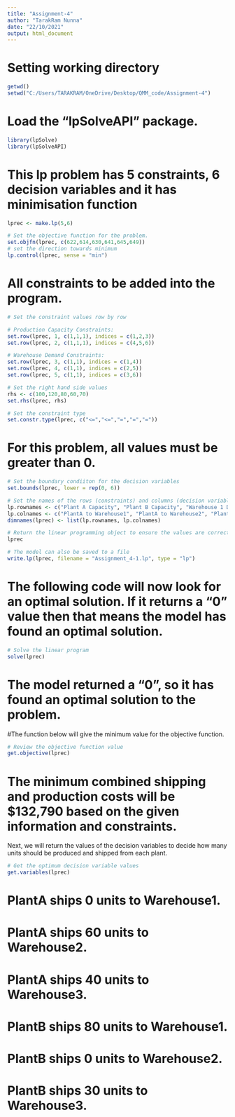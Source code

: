 ---
title: "Assignment-4"
author: "TarakRam Nunna"
date: "22/10/2021"
output: html_document
---

# Setting working directory
```{r}
getwd()
setwd("C:/Users/TARAKRAM/OneDrive/Desktop/QMM_code/Assignment-4")
```
# Load the "lpSolveAPI" package.
```{r}
library(lpSolve)
library(lpSolveAPI)
```
# This lp problem has 5 constraints, 6 decision variables and it has minimisation function
```{r}
lprec <- make.lp(5,6)

# Set the objective function for the problem.
set.objfn(lprec, c(622,614,630,641,645,649))
# set the direction towards minimum
lp.control(lprec, sense = "min")
```

# All constraints to be added into the program.
```{r}
# Set the constraint values row by row

# Production Capacity Constraints:
set.row(lprec, 1, c(1,1,1), indices = c(1,2,3))
set.row(lprec, 2, c(1,1,1), indices = c(4,5,6))

# Warehouse Demand Constraints:
set.row(lprec, 3, c(1,1), indices = c(1,4))
set.row(lprec, 4, c(1,1), indices = c(2,5))
set.row(lprec, 5, c(1,1), indices = c(3,6))

# Set the right hand side values
rhs <- c(100,120,80,60,70)
set.rhs(lprec, rhs)

# Set the constraint type
set.constr.type(lprec, c("<=","<=","=","=","="))
```

# For this problem, all values must be greater than 0.

```{r}
# Set the boundary condiiton for the decision variables
set.bounds(lprec, lower = rep(0, 6))

# Set the names of the rows (constraints) and columns (decision variables)
lp.rownames <- c("Plant A Capacity", "Plant B Capacity", "Warehouse 1 Demand", "Warehouse 2 Demand", "Warehouse 3 Demand")
lp.colnames <- c("PlantA to Warehouse1", "PlantA to Warehouse2", "PlantA to Warehouse3", "PlantB to Warehouse1", "PlantB to Warehouse2", "PlantB to Warehouse3")
dimnames(lprec) <- list(lp.rownames, lp.colnames)
```


```{r}
# Return the linear programming object to ensure the values are correct
lprec

# The model can also be saved to a file
write.lp(lprec, filename = "Assignment_4-1.lp", type = "lp")
```

# The following code will now look for an optimal solution. If it returns a "0" value then that means the model has found an optimal solution.
```{r}
# Solve the linear program
solve(lprec)
```
# The model returned a "0", so it has found an optimal solution to the problem.

#The function below will give the minimum value for the objective function.
```{r}
# Review the objective function value
get.objective(lprec)
```
# The minimum combined shipping and production costs will be $132,790 based on the given information and constraints.

Next, we will return the values of the decision variables to decide how many units should be produced and shipped from each plant.

```{r}
# Get the optimum decision variable values
get.variables(lprec)
```
# PlantA ships 0 units to Warehouse1.
# PlantA ships 60 units to Warehouse2.
# PlantA ships 40 units to Warehouse3.
# PlantB ships 80 units to Warehouse1.
# PlantB ships 0 units to Warehouse2.
# PlantB ships 30 units to Warehouse3.


